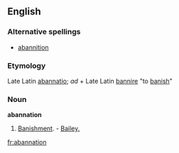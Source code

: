 ==English==

===Alternative spellings===
* [[abannition]]

===Etymology===
Late Latin [[abannatio]]; ''ad'' + Late Latin [[bannire]] "to [[banish]]"

===Noun===
'''abannation'''

# {{context|obsolete|law}} [[banishment|Banishment]]. - [[Bailey.]]

[[fr:abannation]]